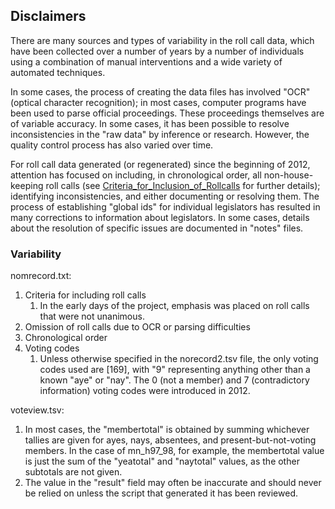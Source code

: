 ==Disclaimers==

There are many sources and types of variability in the roll call data, which have been collected over a number of years by a number of individuals using a combination of manual interventions and a wide variety of automated techniques. 

In some cases, the process of creating the data files has involved "OCR" (optical character recognition); in most cases, computer programs have been used to parse official proceedings.  These proceedings themselves are of variable accuracy.  In some cases, it has been possible to resolve inconsistencies in the "raw data" by inference or research.  However, the quality control process has also varied over time. 

For roll call data generated (or regenerated) since the beginning of 2012, attention has focused on including, in chronological order, all non-house-keeping roll calls (see [[Criteria_for_Inclusion_of_Rollcalls]] for further details); identifying inconsistencies, and either documenting or resolving them.  The process of establishing "global ids" for individual legislators has resulted in many corrections to information about legislators. In some cases, details about the resolution of specific issues are documented in "notes" files.

===Variability===

nomrecord.txt:
# Criteria for including roll calls
## In the early days of the project, emphasis was placed on roll calls that were not unanimous.
# Omission of roll calls due to OCR or parsing difficulties
# Chronological order
# Voting codes
## Unless otherwise specified in the norecord2.tsv file, the only voting codes used are [169], with "9" representing anything other than a known "aye" or "nay".  The 0 (not a member) and 7 (contradictory information) voting codes were introduced in 2012.

voteview.tsv:
# In most cases, the "membertotal" is obtained by summing whichever tallies are given for ayes, nays, absentees, and present-but-not-voting members. In the case of mn_h97_98, for example, the membertotal value is just the sum of the "yeatotal" and "naytotal" values, as the other subtotals are not given.
# The value in the "result" field may often be inaccurate and should never be relied on unless the script that generated it has been reviewed.
